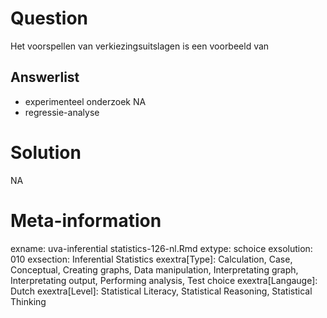 Question
========

Het voorspellen van verkiezingsuitslagen is een voorbeeld van

Answerlist
----------
* experimenteel onderzoek
NA
* regressie-analyse

Solution
========

NA

Meta-information
================
exname: uva-inferential statistics-126-nl.Rmd
extype: schoice
exsolution: 010
exsection: Inferential Statistics
exextra[Type]: Calculation, Case, Conceptual, Creating graphs, Data manipulation, Interpretating graph, Interpretating output, Performing analysis, Test choice
exextra[Langauge]: Dutch
exextra[Level]: Statistical Literacy, Statistical Reasoning, Statistical Thinking
